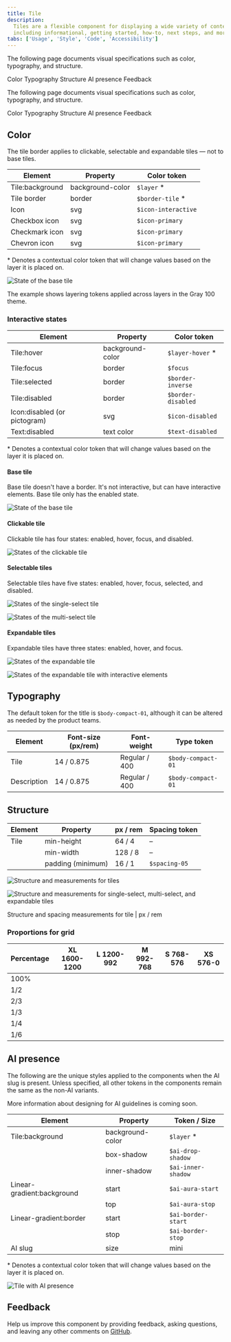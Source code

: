 ```yaml
---
title: Tile
description:
  Tiles are a flexible component for displaying a wide variety of content,
  including informational, getting started, how-to, next steps, and more.
tabs: ['Usage', 'Style', 'Code', 'Accessibility']
---
```



<PageDescription>

The following page documents visual specifications such as color, typography,
and structure.

</PageDescription>

<AnchorLinks>

<AnchorLink>Color</AnchorLink>
<AnchorLink>Typography</AnchorLink>
<AnchorLink>Structure</AnchorLink>
<AnchorLink>AI presence</AnchorLink>
<AnchorLink>Feedback</AnchorLink>

</AnchorLinks>

<PageDescription>

The following page documents visual specifications such as color, typography,
and structure.

</PageDescription>

<AnchorLinks>

<AnchorLink>Color</AnchorLink>
<AnchorLink>Typography</AnchorLink>
<AnchorLink>Structure</AnchorLink>
<AnchorLink>AI presence</AnchorLink>
<AnchorLink>Feedback</AnchorLink>

</AnchorLinks>

## Color

<InlineNotification>

The tile border applies to clickable, selectable and expandable tiles — not to
base tiles.

</InlineNotification>

| Element         | Property         | Color token         |
| --------------- | ---------------- | ------------------- |
| Tile:background | background-color | `$layer` \*         |
| Tile border     | border           | `$border-tile` \*   |
| Icon            | svg              | `$icon-interactive` |
| Checkbox icon   | svg              | `$icon-primary`     |
| Checkmark icon  | svg              | `$icon-primary`     |
| Chevron icon    | svg              | `$icon-primary`     |

<Caption>
  * Denotes a contextual color token that will change values based on the layer
  it is placed on.
</Caption>

<Row>
<Column colLg={8}>

![State of the base tile](images/tile-style-3.png)

</Column>
</Row>

<Caption>
  The example shows layering tokens applied across layers in the Gray 100 theme.
</Caption>

### Interactive states

| Element                      | Property         | Color token        |
| ---------------------------- | ---------------- | ------------------ |
| Tile:hover                   | background-color | `$layer-hover` \*  |
| Tile:focus                   | border           | `$focus`           |
| Tile:selected                | border           | `$border-inverse`  |
| Tile:disabled                | border           | `$border-disabled` |
| Icon:disabled (or pictogram) | svg              | `$icon-disabled`   |
| Text:disabled                | text color       | `$text-disabled`   |

<Caption>
  * Denotes a contextual color token that will change values based on the layer
  it is placed on.
</Caption>

#### Base tile

Base tile doesn't have a border. It's not interactive, but can have interactive
elements. Base tile only has the enabled state.

<Row>
<Column colLg={8}>

![State of the base tile](images/tile-style-5.png)

</Column>
</Row>

#### Clickable tile

Clickable tile has four states: enabled, hover, focus, and disabled.

<Row>
<Column colLg={8}>

![States of the clickable tile](images/tile-style-6.png)

</Column>
</Row>

#### Selectable tiles

Selectable tiles have five states: enabled, hover, focus, selected, and
disabled.

<Row>
<Column colLg={8}>

<Tabs>

<Tab label="Single-select">

![States of the single-select tile](images/tile-style-7.png)

</Tab>

<Tab label="Multi-select">

![States of the multi-select tile](images/tile-style-8.png)

</Tab>

</Tabs>

</Column>
</Row>

#### Expandable tiles

Expandable tiles have three states: enabled, hover, and focus.

<Row>
<Column colLg={8}>
<Tabs>

<Tab label="Default">

![States of the expandable tile](images/tile-style-9.png)

</Tab>

<Tab label="Interactive">

![States of the expandable tile with interactive elements](images/tile-style-10.png)

</Tab>

</Tabs>

</Column>
</Row>

## Typography

The default token for the title is `$body-compact-01`, although it can be
altered as needed by the product teams.

| Element     | Font-size (px/rem) | Font-weight   | Type token         |
| ----------- | ------------------ | ------------- | ------------------ |
| Tile        | 14 / 0.875         | Regular / 400 | `$body-compact-01` |
| Description | 14 / 0.875         | Regular / 400 | `$body-compact-01` |

## Structure

| Element | Property          | px / rem | Spacing token |
| ------- | ----------------- | -------- | ------------- |
| Tile    | min-height        | 64 / 4   | –             |
|         | min-width         | 128 / 8  | –             |
|         | padding (minimum) | 16 / 1   | `$spacing-05` |

<Row>
<Column colLg={12}>

![Structure and measurements for tiles](images/tile-style-11.png)

</Column>
</Row>

<Row>
<Column colLg={12}>

![Structure and measurements for single-select, multi-select, and expandable tiles](images/tile-style-12.png)

</Column>
</Row>

<Caption>Structure and spacing measurements for tile | px / rem</Caption>

### Proportions for grid

| Percentage | XL 1600-1200                            | L 1200-992                              | M 992-768                               | S 768-576                               | XS 576-0                                |
| ---------- | --------------------------------------- | --------------------------------------- | --------------------------------------- | --------------------------------------- | --------------------------------------- |
| 100%       | <Checkmark color={white.iconPrimary} /> | <Checkmark color={white.iconPrimary} /> | <Checkmark color={white.iconPrimary} /> | <Checkmark color={white.iconPrimary} /> | <Checkmark color={white.iconPrimary} /> |
| 1/2        | <Checkmark color={white.iconPrimary} /> | <Checkmark color={white.iconPrimary} /> | <Checkmark color={white.iconPrimary} /> | <Checkmark color={white.iconPrimary} /> | <Checkmark color={white.iconPrimary} /> |
| 2/3        | <Checkmark color={white.iconPrimary} /> | <Checkmark color={white.iconPrimary} /> | <Checkmark color={white.iconPrimary} /> | <Checkmark color={white.iconPrimary} /> |                                         |
| 1/3        | <Checkmark color={white.iconPrimary} /> | <Checkmark color={white.iconPrimary} /> | <Checkmark color={white.iconPrimary} /> | <Checkmark color={white.iconPrimary} /> |                                         |
| 1/4        | <Checkmark color={white.iconPrimary} /> | <Checkmark color={white.iconPrimary} /> | <Checkmark color={white.iconPrimary} /> | <Checkmark color={white.iconPrimary} /> |                                         |
| 1/6        | <Checkmark color={white.iconPrimary} /> | <Checkmark color={white.iconPrimary} /> |                                         |                                         |                                         |

## AI presence

The following are the unique styles applied to the components when the AI slug
is present. Unless specified, all other tokens in the components remain the same
as the non-AI variants.

More information about designing for AI guidelines is coming soon.

| Element                    | Property         | Token / Size       |
| -------------------------- | ---------------- | ------------------ |
| Tile:background            | background-color | `$layer` \*        |
|                            | box-shadow       | `$ai-drop-shadow`  |
|                            | inner-shadow     | `$ai-inner-shadow` |
| Linear-gradient:background | start            | `$ai-aura-start`   |
|                            | top              | `$ai-aura-stop`    |
| Linear-gradient:border     | start            | `$ai-border-start` |
|                            | stop             | `$ai-border-stop`  |
| AI slug                    | size             | mini               |

<Caption>
  * Denotes a contextual color token that will change values based on the layer
  it is placed on.
</Caption>

<Row>
<Column colLg={8}>

![Tile with AI presence](images/tile-AI-style.png)

</Column>
</Row>

## Feedback

Help us improve this component by providing feedback, asking questions, and
leaving any other comments on
[GitHub](https://github.com/carbon-design-system/carbon-website/issues/new?assignees=&labels=feedback&template=feedback.md).
